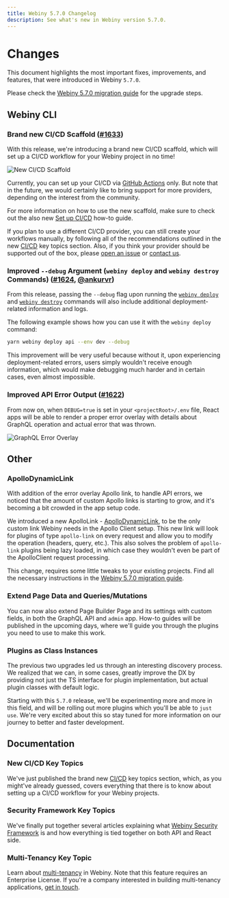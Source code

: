```yaml
---
title: Webiny 5.7.0 Changelog
description: See what's new in Webiny version 5.7.0.
---
```



# Changes

This document highlights the most important fixes, improvements, and features, that were introduced in Webiny `5.7.0`.

<Alert type="info" title="How To Upgrade?">

Please check the [Webiny 5.7.0 migration guide](/docs/{version}/release-notes/5.7.0/upgrade-guide) for the upgrade steps.

</Alert>

## Webiny CLI

### Brand new CI/CD Scaffold ([#1633](https://github.com/webiny/webiny-js/pull/1633))

With this release, we're introducing a brand new CI/CD scaffold, which will set up a CI/CD workflow for your Webiny project in no time!

![New CI/CD Scaffold](./ci-cd-scaffold.gif)

Currently, you can set up your CI/CD via [GitHub Actions](https://github.com/features/actions) only. But note that in the future, we would certainly like to bring support for more providers, depending on the interest from the community.

For more information on how to use the new scaffold, make sure to check out the also new [Set up CI/CD](../../core-development-concepts/ci-cd/setup) how-to guide.

<Alert type="success">

If you plan to use a different CI/CD provider, you can still create your workflows manually, by following all of the recommendations outlined in the new [CI/CD](../../core-development-concepts/ci-cd/introduction) key topics section. Also, if you think your provider should be supported out of the box, please [open an issue](https://github.com/webiny/webiny-js/issues/new) or [contact us](https://www.webiny.com/slack).

</Alert>

### Improved `--debug` Argument (`webiny deploy` and `webiny destroy` Commands) ([#1624](https://github.com/webiny/webiny-js/pull/1624), [@ankurvr](https://github.com/ankurvr))

From this release, passing the `--debug` flag upon running the [`webiny deploy`](../../core-development-concepts/basics/project-deployment) and [`webiny destroy`](../../infrastructure/basics/destroy-cloud-infrastructure) commands will also include additional deployment-related information and logs.

The following example shows how you can use it with the `webiny deploy` command:

```bash
yarn webiny deploy api --env dev --debug
```

This improvement will be very useful because without it, upon experiencing deployment-related errors, users simply wouldn't receive enough information, which would make debugging much harder and in certain cases, even almost impossible.

### Improved API Error Output ([#1622](https://github.com/webiny/webiny-js/pull/1622))

From now on, when `DEBUG=true` is set in your `<projectRoot>/.env` file, React apps will be able to render a proper error overlay with details about GraphQL operation and actual error that was thrown.

![GraphQL Error Overlay](./error-overlay.png)

## Other

### ApolloDynamicLink

With addition of the error overlay Apollo link, to handle API errors, we noticed that the amount of custom Apollo links is starting to grow, and it's becoming a bit crowded in the app setup code.

We introduced a new ApolloLink - [ApolloDynamicLink](https://github.com/webiny/webiny-js/blob/next/packages/app/src/plugins/ApolloDynamicLink.ts), to be the only custom link Webiny needs in the Apollo Client setup. This new link will look for plugins of type `apollo-link` on every request and allow you to modify the operation (headers, query, etc.). This also solves the problem of `apollo-link` plugins being lazy loaded, in which case they wouldn't even be part of the ApolloClient request processing.

<Alert type="info">

This change, requires some little tweaks to your existing projects. Find all the necessary instructions in the [Webiny 5.7.0 migration guide](/docs/{version}/release-notes/5.7.0/upgrade-guide).

</Alert>

### Extend Page Data and Queries/Mutations

You can now also extend Page Builder Page and its settings with custom fields, in both the GraphQL API and `admin` app. How-to guides will be published in the upcoming days, where we'll guide you through the plugins you need to use to make this work.

### Plugins as Class Instances

The previous two upgrades led us through an interesting discovery process. We realized that we can, in some cases, greatly improve the DX by providing not just the TS interface for plugin implementation, but actual plugin classes with default logic.

Starting with this `5.7.0` release, we'll be experimenting more and more in this field, and will be rolling out more plugins which you'll be able to `just use`. We're very excited about this so stay tuned for more information on our journey to better and faster development.

## Documentation

### New CI/CD Key Topics

We've just published the brand new [CI/CD](../../core-development-concepts/ci-cd/introduction) key topics section, which, as you might've already guessed, covers everything that there is to know about setting up a CI/CD workflow for your Webiny projects.

### Security Framework Key Topics

We've finally put together several articles explaining what [Webiny Security Framework](../../core-development-concepts/security-framework/introduction) is and how everything is tied together on both API and React side.

### Multi-Tenancy Key Topic

Learn about [multi-tenancy](../../overview/features/multi-tenancy) in Webiny. Note that this feature requires an Enterprise License. If you're a company interested in building multi-tenancy applications, [get in touch](https://calendly.com/webiny/30min).
